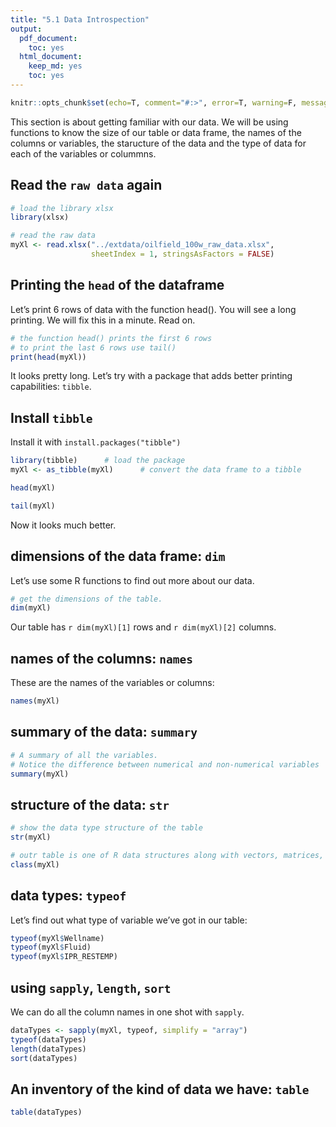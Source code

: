 ```yaml
---
title: "5.1 Data Introspection"
output:
  pdf_document:
    toc: yes
  html_document:
    keep_md: yes
    toc: yes
---
```



<!-- README.md is generated from README.Rmd. Please edit that file -->


```r
knitr::opts_chunk$set(echo=T, comment="#:>", error=T, warning=F, message = F, fig.align = 'center', collapse=TRUE)
```


This section is about getting familiar with our data. We will be using functions to know the size of our table or data frame, the names of the columns or variables, the staructure of the data and the type of data for each of the variables or colummns.

## Read the `raw data` again

```r
# load the library xlsx
library(xlsx)

# read the raw data
myXl <- read.xlsx("../extdata/oilfield_100w_raw_data.xlsx", 
                  sheetIndex = 1, stringsAsFactors = FALSE)

```

## Printing the `head` of the dataframe

Let's print 6 rows of data with the function head(). You will see a long printing. We will fix this in a minute. Read on.

```r
# the function head() prints the first 6 rows
# to print the last 6 rows use tail()
print(head(myXl))
```


It looks pretty long.
Let's try with a package that adds better printing capabilities: `tibble`.

## Install `tibble`

Install it with `install.packages("tibble")`

```r
library(tibble)      # load the package
myXl <- as_tibble(myXl)      # convert the data frame to a tibble
```

```r
head(myXl)
```


```r
tail(myXl)
```


Now it looks much better.

## dimensions of the data frame: `dim`
Let's use some R functions to find out more about our data.

```r
# get the dimensions of the table.
dim(myXl)
```

Our table has `r dim(myXl)[1]` rows and `r dim(myXl)[2]` columns.

## names of the columns: `names`
These are the names of the variables or columns:

```r
names(myXl)
```

## summary of the data: `summary`

```r
# A summary of all the variables.
# Notice the difference between numerical and non-numerical variables
summary(myXl)
```


## structure of the data: `str`

```r
# show the data type structure of the table
str(myXl)
```

```r
# outr table is one of R data structures along with vectors, matrices, arrays and lists.
class(myXl)
```


## data types: `typeof`
Let's find out what type of variable we've got in our table:

```r
typeof(myXl$Wellname)
typeof(myXl$Fluid)
typeof(myXl$IPR_RESTEMP)
```

## using `sapply`, `length`, `sort`

We can do all the column names in one shot with `sapply`.

```r
dataTypes <- sapply(myXl, typeof, simplify = "array")
typeof(dataTypes)
length(dataTypes)
sort(dataTypes)

```

## An inventory of the kind of data we have: `table`

```r
table(dataTypes)
```



